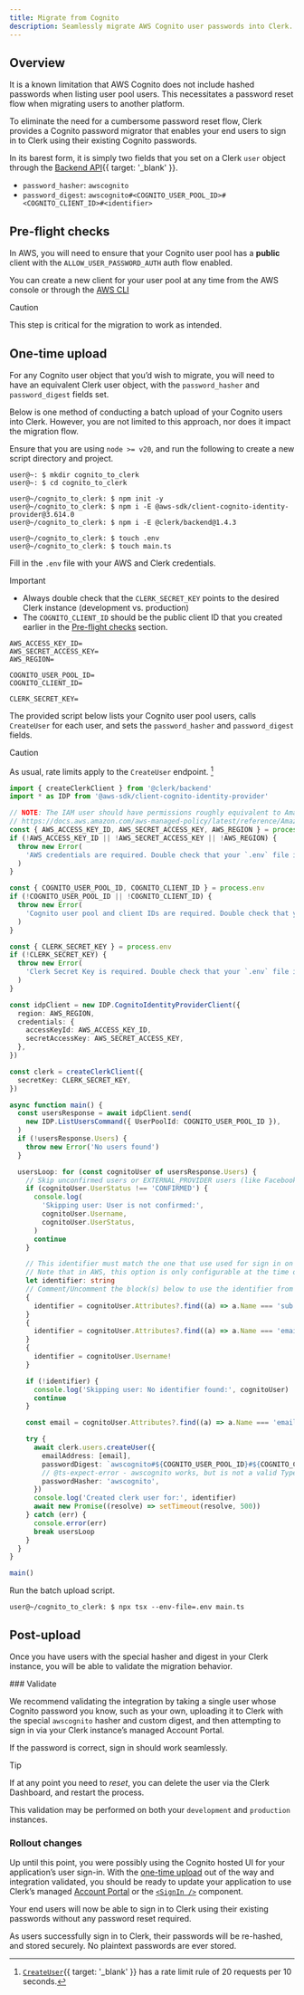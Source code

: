 ```yaml
---
title: Migrate from Cognito
description: Seamlessly migrate AWS Cognito user passwords into Clerk.
---
```


## Overview

It is a known limitation that AWS Cognito does not include hashed passwords when listing user pool users.
This necessitates a password reset flow when migrating users to another platform.

To eliminate the need for a cumbersome password reset flow, Clerk provides a Cognito password migrator
that enables your end users to sign in to Clerk using their existing Cognito passwords.

In its barest form, it is simply two fields that you set on a Clerk `user` object through
the [Backend API](/docs/reference/backend-api/tag/users/post/users){{ target: '_blank' }}.

- `password_hasher`: `awscognito`
- `password_digest`: `awscognito#<COGNITO_USER_POOL_ID>#<COGNITO_CLIENT_ID>#<identifier>`

## Pre-flight checks

In AWS, you will need to ensure that your Cognito user pool has a **public** client with the `ALLOW_USER_PASSWORD_AUTH` auth flow enabled.

You can create a new client for your user pool at any time from the AWS console or through the [AWS CLI](https://awscli.amazonaws.com/v2/documentation/api/latest/reference/cognito-idp/create-user-pool-client.html)

> [!CAUTION]
> This step is critical for the migration to work as intended.

## One-time upload

For any Cognito user object that you’d wish to migrate, you will need to have an equivalent Clerk user object,
with the `password_hasher` and `password_digest` fields set.

Below is one method of conducting a batch upload of your Cognito users into Clerk.
However, you are not limited to this approach, nor does it impact the migration flow.

Ensure that you are using `node >= v20`, and run the following to create a new script directory and project.

```shell {{ title: '~/' }}
user@~: $ mkdir cognito_to_clerk
user@~: $ cd cognito_to_clerk

user@~/cognito_to_clerk: $ npm init -y
user@~/cognito_to_clerk: $ npm i -E @aws-sdk/client-cognito-identity-provider@3.614.0
user@~/cognito_to_clerk: $ npm i -E @clerk/backend@1.4.3

user@~/cognito_to_clerk: $ touch .env
user@~/cognito_to_clerk: $ touch main.ts
```

Fill in the `.env` file with your AWS and Clerk credentials.

> [!IMPORTANT]
>
> - Always double check that the `CLERK_SECRET_KEY` points to the desired Clerk instance (development vs. production)
> - The `COGNITO_CLIENT_ID` should be the public client ID that you created earlier in the [Pre-flight checks](#pre-flight-checks) section.

```shell {{ title: '~/cognito_to_clerk/.env' }}
AWS_ACCESS_KEY_ID=
AWS_SECRET_ACCESS_KEY=
AWS_REGION=

COGNITO_USER_POOL_ID=
COGNITO_CLIENT_ID=

CLERK_SECRET_KEY=
```

The provided script below lists your Cognito user pool users, calls
`CreateUser` for each user, and sets the `password_hasher` and `password_digest` fields.

> [!CAUTION]
> As usual, rate limits apply to the `CreateUser` endpoint. [^1]

[^1]: [`CreateUser`](/docs/reference/backend-api/tag/users/post/users){{ target: '_blank' }} has a rate limit rule of 20 requests per 10 seconds.

```ts {{ title: '~/cognito_to_clerk/main.ts' }}
import { createClerkClient } from '@clerk/backend'
import * as IDP from '@aws-sdk/client-cognito-identity-provider'

// NOTE: The IAM user should have permissions roughly equivalent to AmazonCognitoReadOnly.
// https://docs.aws.amazon.com/aws-managed-policy/latest/reference/AmazonCognitoReadOnly.html
const { AWS_ACCESS_KEY_ID, AWS_SECRET_ACCESS_KEY, AWS_REGION } = process.env
if (!AWS_ACCESS_KEY_ID || !AWS_SECRET_ACCESS_KEY || !AWS_REGION) {
  throw new Error(
    'AWS credentials are required. Double check that your `.env` file is set up correctly. Must have AWS_ACCESS_KEY_ID, AWS_SECRET_ACCESS_KEY, and AWS_REGION.',
  )
}

const { COGNITO_USER_POOL_ID, COGNITO_CLIENT_ID } = process.env
if (!COGNITO_USER_POOL_ID || !COGNITO_CLIENT_ID) {
  throw new Error(
    'Cognito user pool and client IDs are required. Double check that your `.env` file is set up correctly. Must have COGNITO_USER_POOL_ID and COGNITO_CLIENT_ID.',
  )
}

const { CLERK_SECRET_KEY } = process.env
if (!CLERK_SECRET_KEY) {
  throw new Error(
    'Clerk Secret Key is required. Double check that your `.env` file is set up correctly. Must have CLERK_SECRET_KEY.',
  )
}

const idpClient = new IDP.CognitoIdentityProviderClient({
  region: AWS_REGION,
  credentials: {
    accessKeyId: AWS_ACCESS_KEY_ID,
    secretAccessKey: AWS_SECRET_ACCESS_KEY,
  },
})

const clerk = createClerkClient({
  secretKey: CLERK_SECRET_KEY,
})

async function main() {
  const usersResponse = await idpClient.send(
    new IDP.ListUsersCommand({ UserPoolId: COGNITO_USER_POOL_ID }),
  )
  if (!usersResponse.Users) {
    throw new Error('No users found')
  }

  usersLoop: for (const cognitoUser of usersResponse.Users) {
    // Skip unconfirmed users or EXTERNAL_PROVIDER users (like Facebook, Google, etc)
    if (cognitoUser.UserStatus !== 'CONFIRMED') {
      console.log(
        'Skipping user: User is not confirmed:',
        cognitoUser.Username,
        cognitoUser.UserStatus,
      )
      continue
    }

    // This identifier must match the one that use used for sign in on the Cognito user pool.
    // Note that in AWS, this option is only configurable at the time of user creation.
    let identifier: string
    // Comment/Uncomment the block(s) below to use the identifier from the Cognito user pool.
    {
      identifier = cognitoUser.Attributes?.find((a) => a.Name === 'sub')!.Value!
    }
    {
      identifier = cognitoUser.Attributes?.find((a) => a.Name === 'email')!.Value!
    }
    {
      identifier = cognitoUser.Username!
    }

    if (!identifier) {
      console.log('Skipping user: No identifier found:', cognitoUser)
      continue
    }

    const email = cognitoUser.Attributes?.find((a) => a.Name === 'email')!.Value!

    try {
      await clerk.users.createUser({
        emailAddress: [email],
        passwordDigest: `awscognito#${COGNITO_USER_POOL_ID}#${COGNITO_CLIENT_ID}#${identifier}`,
        // @ts-expect-error - awscognito works, but is not a valid TypeScript yet
        passwordHasher: 'awscognito',
      })
      console.log('Created clerk user for:', identifier)
      await new Promise((resolve) => setTimeout(resolve, 500))
    } catch (err) {
      console.error(err)
      break usersLoop
    }
  }
}

main()
```

Run the batch upload script.

```shell {{ title: '~/cognito_to_clerk' }}
user@~/cognito_to_clerk: $ npx tsx --env-file=.env main.ts
```

## Post-upload

Once you have users with the special hasher and digest in your Clerk instance,
you will be able to validate the migration behavior.

<Steps>
  ### Validate

  We recommend validating the integration by taking a single user whose
  Cognito password you know, such as your own, uploading it to Clerk with
  the special `awscognito` hasher and custom digest, and then attempting to sign in
  via your Clerk instance’s managed Account Portal.

  If the password is correct, sign in should work seamlessly.

  > [!TIP]
  > If at any point you need to _reset_, you can delete the user via the Clerk Dashboard, and restart the process.
  >
  > This validation may be performed on both your `development` and `production` instances.

  ### Rollout changes

  Up until this point, you were possibly using the Cognito hosted UI for your application’s user sign-in.
  With the [one-time upload](#one-time-upload) out of the way and integration validated, you should be ready to
  update your application to use Clerk’s managed [Account Portal](/docs/guides/customizing-clerk/account-portal) or the [`<SignIn />`](/docs/references/components/authentication/sign-in) component.

  Your end users will now be able to sign in to Clerk using their existing passwords without any password reset required.
</Steps>

As users successfully sign in to Clerk, their passwords will be re-hashed, and stored securely. No plaintext passwords are ever stored.

